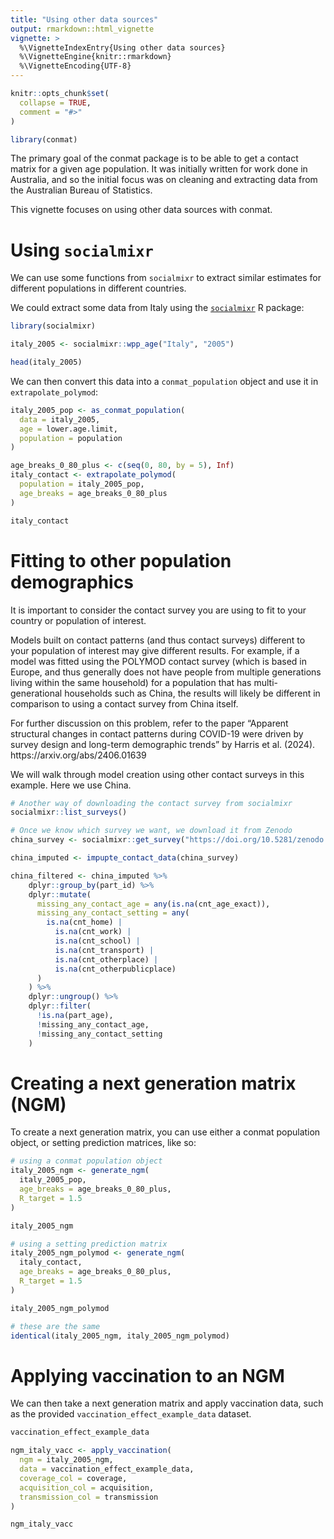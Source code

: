 ```yaml
---
title: "Using other data sources"
output: rmarkdown::html_vignette
vignette: >
  %\VignetteIndexEntry{Using other data sources}
  %\VignetteEngine{knitr::rmarkdown}
  %\VignetteEncoding{UTF-8}
---
```


```r
knitr::opts_chunk$set(
  collapse = TRUE,
  comment = "#>"
)
```

```r
library(conmat)
```

The primary goal of the conmat package is to be able to get a contact matrix for a given age population. It was initially written for work done in Australia, and so the initial focus was on cleaning and extracting data from the Australian Bureau of Statistics. 

This vignette focuses on using other data sources with conmat.

# Using `socialmixr`

We can use some functions from `socialmixr` to extract similar estimates for different populations in different countries.

We could extract some data from Italy using the [`socialmixr`](https://epiforecasts.io/socialmixr/) R package:

```r
library(socialmixr)

italy_2005 <- socialmixr::wpp_age("Italy", "2005")

head(italy_2005)
```

We can then convert this data into a `conmat_population` object and use it in `extrapolate_polymod`:

```r
italy_2005_pop <- as_conmat_population(
  data = italy_2005,
  age = lower.age.limit,
  population = population
)
```

```r
age_breaks_0_80_plus <- c(seq(0, 80, by = 5), Inf)
italy_contact <- extrapolate_polymod(
  population = italy_2005_pop,
  age_breaks = age_breaks_0_80_plus
)

italy_contact
```

# Fitting to other population demographics

It is important to consider the contact survey you are using to fit to your country or population of interest.

Models built on contact patterns (and thus contact surveys) different to your population of interest may give different results. For example, if a model was fitted using the POLYMOD contact survey (which is based in Europe, and thus generally does not have people from multiple generations living within the same household) for a population that has multi-generational households such as China, the results will likely be different in comparison to using a contact survey from China itself.

For further discussion on this problem, refer to the paper "Apparent structural changes in contact patterns during COVID-19 were driven by survey design and long-term demographic trends" by Harris et al. (2024). https://arxiv.org/abs/2406.01639

We will walk through model creation using other contact surveys in this example. Here we use China. 

```r
# Another way of downloading the contact survey from socialmixr
socialmixr::list_surveys()

# Once we know which survey we want, we download it from Zenodo
china_survey <- socialmixr::get_survey("https://doi.org/10.5281/zenodo.3878754")

china_imputed <- impupte_contact_data(china_survey)

china_filtered <- china_imputed %>%
    dplyr::group_by(part_id) %>%
    dplyr::mutate(
      missing_any_contact_age = any(is.na(cnt_age_exact)),
      missing_any_contact_setting = any(
        is.na(cnt_home) | 
          is.na(cnt_work) | 
          is.na(cnt_school) | 
          is.na(cnt_transport) | 
          is.na(cnt_otherplace) | 
          is.na(cnt_otherpublicplace)
      )
    ) %>%
    dplyr::ungroup() %>%
    dplyr::filter(
      !is.na(part_age),
      !missing_any_contact_age,
      !missing_any_contact_setting
    )
```


# Creating a next generation matrix (NGM)

To create a next generation matrix, you can use either a conmat population
object, or setting prediction matrices, like so:

```r
# using a conmat population object
italy_2005_ngm <- generate_ngm(
  italy_2005_pop,
  age_breaks = age_breaks_0_80_plus,
  R_target = 1.5
)

italy_2005_ngm

# using a setting prediction matrix
italy_2005_ngm_polymod <- generate_ngm(
  italy_contact,
  age_breaks = age_breaks_0_80_plus,
  R_target = 1.5
)

italy_2005_ngm_polymod

# these are the same
identical(italy_2005_ngm, italy_2005_ngm_polymod)
```

# Applying vaccination to an NGM

We can then take a next generation matrix and apply vaccination data, such as the provided `vaccination_effect_example_data` dataset.

```r
vaccination_effect_example_data

ngm_italy_vacc <- apply_vaccination(
  ngm = italy_2005_ngm,
  data = vaccination_effect_example_data,
  coverage_col = coverage,
  acquisition_col = acquisition,
  transmission_col = transmission
)

ngm_italy_vacc
```
